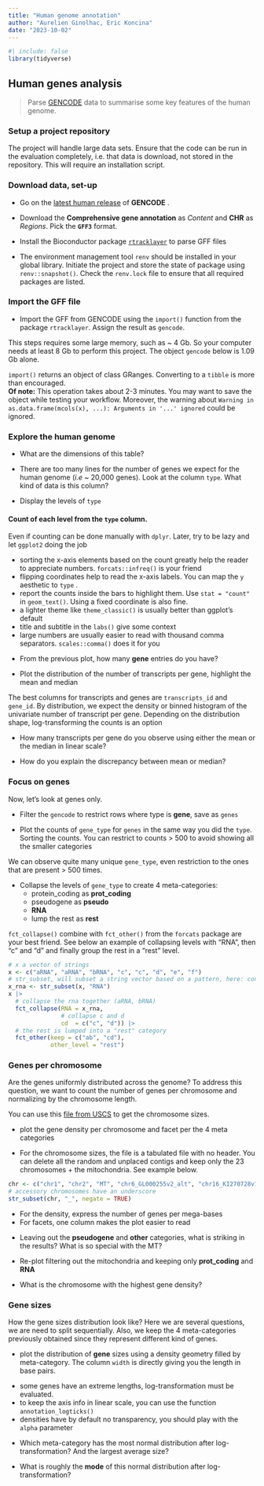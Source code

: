 ```yaml
---
title: "Human genome annotation"
author: "Aurelien Ginolhac, Eric Koncina"
date: "2023-10-02"
---
```


```r
#| include: false
library(tidyverse)
```


## Human genes analysis

> Parse [GENCODE](http://www.gencodegenes.org/) data to summarise some key features of the human genome.

### Setup a project repository
The project will handle large data sets. 
Ensure that the code can be run in the evaluation completely, i.e. that data is download, not stored in the repository. This will require an installation script.


### Download data, set-up

- Go on the [latest human release](https://www.gencodegenes.org/human/) of **GENCODE** .

- Download the **Comprehensive gene annotation** as _Content_ and **CHR** as _Regions_.
Pick the **`GFF3`** format.


- Install the Bioconductor package  [`rtracklayer`](http://bioconductor.org/packages/release/bioc/html/rtracklayer.html) to parse GFF files

- The environment management tool `renv` should be installed in your global library. Initiate the project and store the state of package using `renv::snapshot()`. Check the `renv.lock` file to ensure that all required packages are listed. 

### Import the GFF file

- Import the GFF from GENCODE using the `import()` function from the package `rtracklayer`. Assign the result as `gencode`.

::: {.callout-warning}
This steps requires some large memory, such as ~ 4 Gb. So your computer needs at least 8 Gb to perform this project. The object `gencode` below is 1.09 Gb alone.
:::

::: {.callout-tip}
`import()` returns an object of class GRanges. Converting to a `tibble` is more than encouraged.\
**Of note:** This operation takes about 2-3 minutes. You may want to save the object while testing your workflow. Moreover, the warning about 
`Warning in as.data.frame(mcols(x), ...): Arguments in '...' ignored` could be ignored.
:::

### Explore the human genome

- What are the dimensions of this table?
  

- There are too many lines for the number of genes we expect for the human genome (_i.e_ ~ 20,000 genes). Look at the column `type`. What kind of data is this column?

  
- Display the levels of `type`

::: {.callout-tip}
#### Count of each level from the `type` column.

Even if counting can be done manually with `dplyr`. Later, try to be lazy and let `ggplot2` doing the job
:::

::: {.callout-notes}
- sorting the x-axis elements based on the count greatly help the reader to appreciate numbers. `forcats::infreq()` is your friend
- flipping coordinates help to read the x-axis labels. You can map the `y` aesthetic to `type` . 
- report the counts inside the bars to highlight them. Use `stat = "count"` in `geom_text()`. Using a fixed coordinate is also fine.
- a lighter theme like `theme_classic()` is usually better than ggplot's default
- title and subtitle in the `labs()` give some context
- large numbers are usually easier to read with thousand comma separators. `scales::comma()` does it for you

:::



- From the previous plot, how many **gene** entries do you have?
  

- Plot the distribution of the number of transcripts per gene, highlight the mean and median

::: {.callout-tip}
The best columns for transcripts and genes are `transcripts_id` and `gene_id`.
By distribution, we expect the density or binned histogram of the univariate number of transcript per gene. 
Depending on the distribution shape, log-transforming the counts is an option
:::

- How many transcripts per gene do you observe using either the mean or the median in linear scale?
  
- How do you explain the discrepancy between mean or median?

### Focus on genes

Now, let's look at genes only.

- Filter the `gencode` to restrict rows where type is **gene**, save as `genes`

- Plot the counts of `gene_type` for `genes` in the same way you did the `type`. Sorting the counts. 
You can restrict to counts > 500 to avoid showing all the smaller categories

We can observe quite many unique `gene_type`, even restriction to the ones that are present > 500 times.

- Collapse the levels of `gene_type` to create 4 meta-categories:
    + protein_coding as **prot_coding**
    + pseudogene as **pseudo**
    + **RNA**
    + lump the rest as **rest**

::: {.callout-tip}
`fct_collapse()` combine with `fct_other()` from the `forcats` package are your best friend.
See below an example of collapsing levels with "RNA", then "c" and "d" and finally group the rest in a "rest" level.
```r
# x a vector of strings
x <- c("aRNA", "aRNA", "bRNA", "c", "c", "d", "e", "f") 
# str_subset, will subset a string vector based on a pattern, here: contains "RNA"
x_rna <- str_subset(x, "RNA")
x |>
  # collapse the rna together (aRNA, bRNA) 
  fct_collapse(RNA = x_rna,
               # collapse c and d
               cd  = c("c", "d")) |>
  # the rest is lumped into a "rest" category
  fct_other(keep = c("ab", "cd"),
            other_level = "rest") 
```

:::




### Genes per chromosome

Are the genes uniformly distributed across the genome? To address this question, we want to count the number of genes per chromosome and normalizing by the chromosome length.

You can use this [file from USCS](http://hgdownload.cse.ucsc.edu/goldenPath/hg38/bigZips/hg38.chrom.sizes) to get the chromosome sizes.

- plot the gene density per chromosome and facet per the 4 meta categories


::: {.callout-tip}
- For the chromosome sizes, the file is a tabulated file with no header. You can delete all the random and unplaced contigs and keep only the 23 chromosomes + the mitochondria. See example below.

```r
chr <- c("chr1", "chr2", "MT", "chr6_GL000255v2_alt", "chr16_KI270728v1_random")
# accessory chromosomes have an underscore
str_subset(chr, "_", negate = TRUE)
```

- For the density, express the number of genes per mega-bases
- For facets, one column makes the plot easier to read
:::




- Leaving out the **pseudogene** and **other** categories, what is striking in the results? What is so special with the MT?

- Re-plot filtering out the mitochondria and keeping only **prot_coding** and **RNA**

- What is the chromosome with the highest gene density?

### Gene sizes

How the gene sizes distribution look like? Here we are several questions, we are need to split sequentially.
Also, we keep the 4 meta-categories previously obtained since they represent different kind of genes.

- plot the distribution of **gene** sizes using a density geometry filled by meta-category. The column `width` is directly giving you the length in base pairs.

::: {.callout-tip}
- some genes have an extreme lengths, log-transformation must be evaluated.
- to keep the axis info in linear scale, you can use the function `annotation_logticks()`
- densities have by default no transparency, you should play with the `alpha` parameter
:::

- Which meta-category has the most normal distribution after log-transformation? And the largest average size?

- What is roughly the **mode** of this normal distribution after log-transformation?

